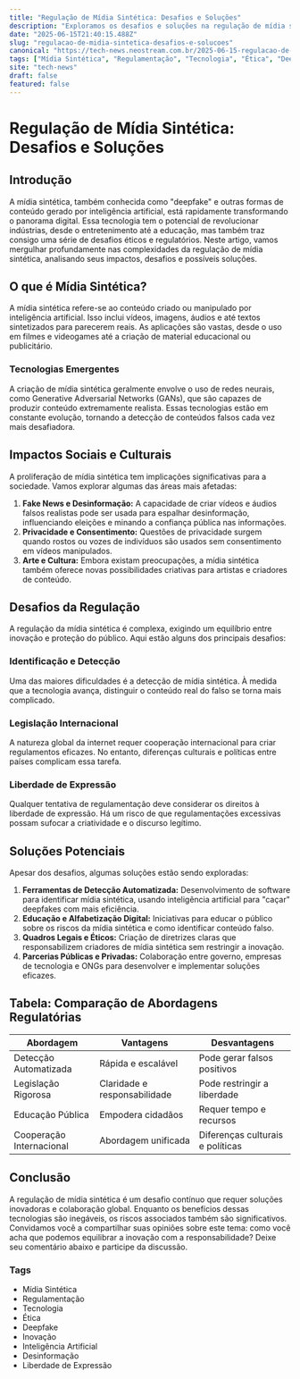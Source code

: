 ```yaml
---
title: "Regulação de Mídia Sintética: Desafios e Soluções"
description: "Exploramos os desafios e soluções na regulação de mídia sintética, abordando tecnologias emergentes e impactos sociais."
date: "2025-06-15T21:40:15.488Z"
slug: "regulacao-de-midia-sintetica-desafios-e-solucoes"
canonical: "https://tech-news.neostream.com.br/2025-06-15-regulacao-de-midia-sintetica-desafios-e-solucoes"
tags: ["Mídia Sintética", "Regulamentação", "Tecnologia", "Ética", "Deepfake", "Inovação", "Inteligência Artificial", "Desinformação", "Liberdade de Expressão"]
site: "tech-news"
draft: false
featured: false
---
```


# Regulação de Mídia Sintética: Desafios e Soluções

## Introdução

A mídia sintética, também conhecida como "deepfake" e outras formas de conteúdo gerado por inteligência artificial, está rapidamente transformando o panorama digital. Essa tecnologia tem o potencial de revolucionar indústrias, desde o entretenimento até a educação, mas também traz consigo uma série de desafios éticos e regulatórios. Neste artigo, vamos mergulhar profundamente nas complexidades da regulação de mídia sintética, analisando seus impactos, desafios e possíveis soluções.

## O que é Mídia Sintética?

A mídia sintética refere-se ao conteúdo criado ou manipulado por inteligência artificial. Isso inclui vídeos, imagens, áudios e até textos sintetizados para parecerem reais. As aplicações são vastas, desde o uso em filmes e videogames até a criação de material educacional ou publicitário.

### Tecnologias Emergentes

A criação de mídia sintética geralmente envolve o uso de redes neurais, como Generative Adversarial Networks (GANs), que são capazes de produzir conteúdo extremamente realista. Essas tecnologias estão em constante evolução, tornando a detecção de conteúdos falsos cada vez mais desafiadora.

## Impactos Sociais e Culturais

A proliferação de mídia sintética tem implicações significativas para a sociedade. Vamos explorar algumas das áreas mais afetadas:

1. **Fake News e Desinformação:** A capacidade de criar vídeos e áudios falsos realistas pode ser usada para espalhar desinformação, influenciando eleições e minando a confiança pública nas informações.
2. **Privacidade e Consentimento:** Questões de privacidade surgem quando rostos ou vozes de indivíduos são usados sem consentimento em vídeos manipulados.
3. **Arte e Cultura:** Embora existam preocupações, a mídia sintética também oferece novas possibilidades criativas para artistas e criadores de conteúdo.

## Desafios da Regulação

A regulação da mídia sintética é complexa, exigindo um equilíbrio entre inovação e proteção do público. Aqui estão alguns dos principais desafios:

### Identificação e Detecção

Uma das maiores dificuldades é a detecção de mídia sintética. À medida que a tecnologia avança, distinguir o conteúdo real do falso se torna mais complicado.

### Legislação Internacional

A natureza global da internet requer cooperação internacional para criar regulamentos eficazes. No entanto, diferenças culturais e políticas entre países complicam essa tarefa.

### Liberdade de Expressão

Qualquer tentativa de regulamentação deve considerar os direitos à liberdade de expressão. Há um risco de que regulamentações excessivas possam sufocar a criatividade e o discurso legítimo.

## Soluções Potenciais

Apesar dos desafios, algumas soluções estão sendo exploradas:

1. **Ferramentas de Detecção Automatizada:** Desenvolvimento de software para identificar mídia sintética, usando inteligência artificial para "caçar" deepfakes com mais eficiência.
2. **Educação e Alfabetização Digital:** Iniciativas para educar o público sobre os riscos da mídia sintética e como identificar conteúdo falso.
3. **Quadros Legais e Éticos:** Criação de diretrizes claras que responsabilizem criadores de mídia sintética sem restringir a inovação.
4. **Parcerias Públicas e Privadas:** Colaboração entre governo, empresas de tecnologia e ONGs para desenvolver e implementar soluções eficazes.

## Tabela: Comparação de Abordagens Regulatórias

| Abordagem        | Vantagens                          | Desvantagens                      |
|------------------|-----------------------------------|-----------------------------------|
| Detecção Automatizada | Rápida e escalável                 | Pode gerar falsos positivos       |
| Legislação Rigorosa   | Claridade e responsabilidade         | Pode restringir a liberdade       |
| Educação Pública      | Empodera cidadãos                   | Requer tempo e recursos          |
| Cooperação Internacional | Abordagem unificada                 | Diferenças culturais e políticas  |

## Conclusão

A regulação de mídia sintética é um desafio contínuo que requer soluções inovadoras e colaboração global. Enquanto os benefícios dessas tecnologias são inegáveis, os riscos associados também são significativos. Convidamos você a compartilhar suas opiniões sobre este tema: como você acha que podemos equilibrar a inovação com a responsabilidade? Deixe seu comentário abaixo e participe da discussão.

### Tags

- Mídia Sintética
- Regulamentação
- Tecnologia
- Ética
- Deepfake
- Inovação
- Inteligência Artificial
- Desinformação
- Liberdade de Expressão
